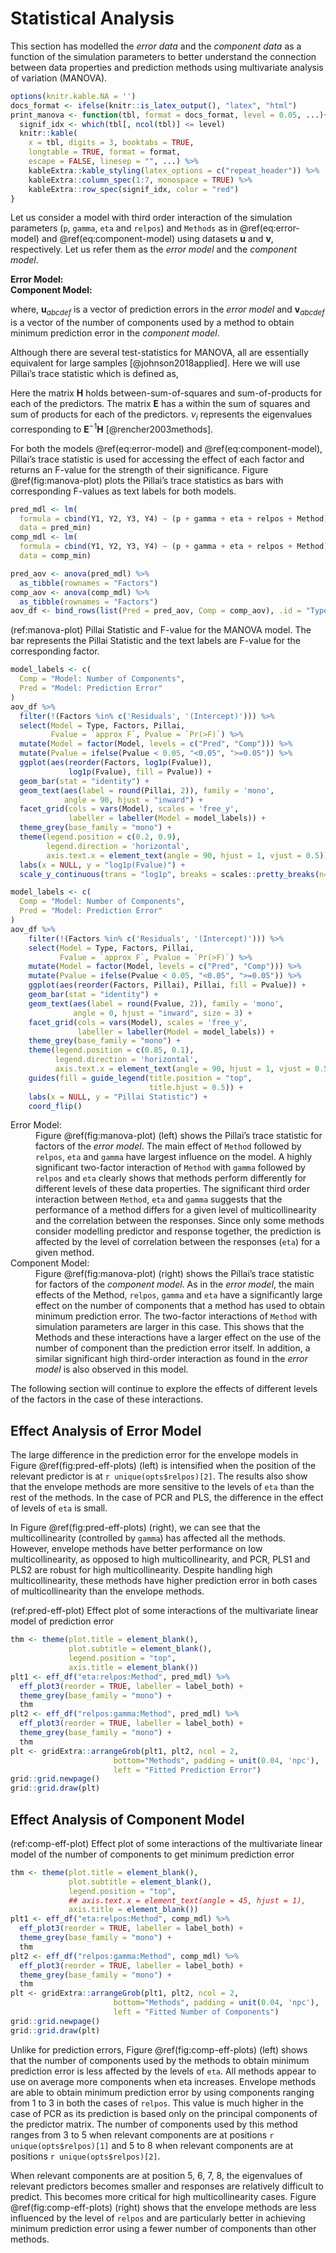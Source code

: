 # Statistical Analysis
This section has modelled the _error data_ and the _component data_ as a function of the simulation parameters to better understand the connection between data properties and prediction methods using multivariate analysis of variation (MANOVA).

```r
options(knitr.kable.NA = '')
docs_format <- ifelse(knitr::is_latex_output(), "latex", "html")
print_manova <- function(tbl, format = docs_format, level = 0.05, ...){
  signif_idx <- which(tbl[, ncol(tbl)] <= level)
  knitr::kable(
    x = tbl, digits = 3, booktabs = TRUE,
    longtable = TRUE, format = format,
    escape = FALSE, linesep = "", ...) %>%
    kableExtra::kable_styling(latex_options = c("repeat_header")) %>%
    kableExtra::column_spec(1:7, monospace = TRUE) %>%
    kableExtra::row_spec(signif_idx, color = "red")
}
```

Let us consider a model with third order interaction of the simulation parameters (`p`, `gamma`, `eta` and `relpos`) and `Methods` as in \@ref(eq:error-model) and \@ref(eq:component-model) using datasets $\mathbf{u}$ and $\mathbf{v}$, respectively. Let us refer them as the _error model_ and the _component model_.

**Error Model:**
: \begin{equation}\mathbf{u}_{abcdef} = \boldsymbol{\mu}_u +
  (\texttt{p}_a + \texttt{gamma}_b + \texttt{eta}_c +
    \texttt{relpos}_d + \texttt{Methods}_e)^3 +
  \left(\boldsymbol{\varepsilon}_u\right)_{abcdef}
  (\#eq:error-model)
  \end{equation}

**Component Model:**
: \begin{equation}\mathbf{v}_{abcdef} = \boldsymbol{\mu}_v +
  (\texttt{p}_a + \texttt{gamma}_b + \texttt{eta}_c +
    \texttt{relpos}_d + \texttt{Methods}_e)^3 +
  \left(\boldsymbol{\varepsilon}_v\right)_{abcdef}
  (\#eq:component-model)
  \end{equation}

where, $\mathbf{u}_{abcdef}$ is a vector of prediction errors in the _error model_ and $\mathbf{v}_{abcdef}$ is a vector of the number of components used by a method to obtain minimum prediction error in the _component model_.

Although there are several test-statistics for MANOVA, all are essentially equivalent for large samples [@johnson2018applied]. Here we will use Pillai's trace statistic which is defined as,

\begin{equation}
\text{Pillai statistic} = \text{tr}\left[
\left(\mathbf{E} + \mathbf{H}\right)^{-1}\mathbf{H}
\right] = \sum_{i=1}^m{\frac{\nu_i}{1 + \nu_i}}
(\#eq:pillai)
\end{equation}
Here the matrix $\mathbf{H}$ holds between-sum-of-squares and sum-of-products for each of the predictors. The matrix $\mathbf{E}$ has a within the sum of squares and sum of products for each of the predictors. $\nu_i$ represents the eigenvalues corresponding to $\mathbf{E}^{-1}\mathbf{H}$ [@rencher2003methods].

For both the models \@ref(eq:error-model) and \@ref(eq:component-model), Pillai's trace statistic is used for accessing the effect of each factor and returns an F-value for the strength of their significance. Figure \@ref(fig:manova-plot) plots the Pillai's trace statistics as bars with corresponding F-values as text labels for both models.

```r
pred_mdl <- lm(
  formula = cbind(Y1, Y2, Y3, Y4) ~ (p + gamma + eta + relpos + Method) ^ 3,
  data = pred_min)
comp_mdl <- lm(
  formula = cbind(Y1, Y2, Y3, Y4) ~ (p + gamma + eta + relpos + Method) ^ 3,
  data = comp_min)
```

```r
pred_aov <- anova(pred_mdl) %>%
  as_tibble(rownames = "Factors")
comp_aov <- anova(comp_mdl) %>%
  as_tibble(rownames = "Factors")
aov_df <- bind_rows(list(Pred = pred_aov, Comp = comp_aov), .id = "Type")
```

(ref:manova-plot) Pillai Statistic and F-value for the MANOVA model. The bar represents the Pillai Statistic and the text labels are F-value for the corresponding factor.


```r
model_labels <- c(
  Comp = "Model: Number of Components",
  Pred = "Model: Prediction Error"
)
aov_df %>%
  filter(!(Factors %in% c('Residuals', '(Intercept)'))) %>%
  select(Model = Type, Factors, Pillai,
         Fvalue = `approx F`, Pvalue = `Pr(>F)`) %>%
  mutate(Model = factor(Model, levels = c("Pred", "Comp"))) %>%
  mutate(Pvalue = ifelse(Pvalue < 0.05, "<0.05", ">=0.05")) %>%
  ggplot(aes(reorder(Factors, log1p(Fvalue)),
             log1p(Fvalue), fill = Pvalue)) +
  geom_bar(stat = "identity") +
  geom_text(aes(label = round(Pillai, 2)), family = 'mono',
            angle = 90, hjust = "inward") +
  facet_grid(cols = vars(Model), scales = 'free_y',
             labeller = labeller(Model = model_labels)) +
  theme_grey(base_family = "mono") +
  theme(legend.position = c(0.2, 0.9),
        legend.direction = 'horizontal',
        axis.text.x = element_text(angle = 90, hjust = 1, vjust = 0.5)) +
  labs(x = NULL, y = "log1p(Fvalue)") +
  scale_y_continuous(trans = "log1p", breaks = scales::pretty_breaks(n=6))
```

```r
model_labels <- c(
  Comp = "Model: Number of Components",
  Pred = "Model: Prediction Error"
)
aov_df %>%
    filter(!(Factors %in% c('Residuals', '(Intercept)'))) %>%
    select(Model = Type, Factors, Pillai,
           Fvalue = `approx F`, Pvalue = `Pr(>F)`) %>%
    mutate(Model = factor(Model, levels = c("Pred", "Comp"))) %>%
    mutate(Pvalue = ifelse(Pvalue < 0.05, "<0.05", ">=0.05")) %>%
    ggplot(aes(reorder(Factors, Pillai), Pillai, fill = Pvalue)) +
    geom_bar(stat = "identity") +
    geom_text(aes(label = round(Fvalue, 2)), family = 'mono',
              angle = 0, hjust = "inward", size = 3) +
    facet_grid(cols = vars(Model), scales = 'free_y',
               labeller = labeller(Model = model_labels)) +
    theme_grey(base_family = "mono") +
    theme(legend.position = c(0.85, 0.1),
          legend.direction = 'horizontal',
          axis.text.x = element_text(angle = 90, hjust = 1, vjust = 0.5)) +
    guides(fill = guide_legend(title.position = "top",
                               title.hjust = 0.5)) +
    labs(x = NULL, y = "Pillai Statistic") +
    coord_flip()
```

Error Model:
: Figure \@ref(fig:manova-plot) (left) shows the Pillai's trace statistic for factors of the _error model_. The main effect of `Method` followed by `relpos`, `eta` and `gamma` have largest influence on the model. A highly significant two-factor interaction of `Method` with `gamma` followed by `relpos` and `eta` clearly shows that methods perform differently for different levels of these data properties. The significant third order interaction between `Method`, `eta` and `gamma` suggests that the performance of a method differs for a given level of multicollinearity and the correlation between the responses. Since only some methods consider modelling predictor and response together, the prediction is affected by the level of correlation between the responses (`eta`) for a given method.

Component Model:
: Figure \@ref(fig:manova-plot) (right) shows the Pillai's trace statistic for factors of the _component model_. As in the _error model_, the main effects of the Method, `relpos`, `gamma` and `eta` have a significantly large effect on the number of components that a method has used to obtain minimum prediction error. The two-factor interactions of `Method` with simulation parameters are larger in this case. This shows that the Methods and these interactions have a larger effect on the use of the number of component than the prediction error itself. In addition, a similar significant high third-order interaction as found in the _error model_ is also observed in this model.


The following section will continue to explore the effects of different levels of the factors in the case of these interactions.

## Effect Analysis of Error Model

The large difference in the prediction error for the envelope models in Figure \@ref(fig:pred-eff-plots) (left) is intensified when the position of the relevant predictor is at `r unique(opts$relpos)[2]`. The results also show that the envelope methods are more sensitive to the levels of `eta` than the rest of the methods. In the case of PCR and PLS, the difference in the effect of levels of `eta` is small.

In Figure \@ref(fig:pred-eff-plots) (right), we can see that the multicollinearity (controlled by `gamma`) has affected all the methods. However, envelope methods have better performance on low multicollinearity, as opposed to high multicollinearity, and PCR, PLS1 and PLS2 are robust for high multicollinearity. Despite handling high multicollinearity, these methods have higher prediction error in both cases of multicollinearity than the envelope methods.

(ref:pred-eff-plot) Effect plot of some interactions of the multivariate linear model of prediction error

```r
thm <- theme(plot.title = element_blank(),
             plot.subtitle = element_blank(),
             legend.position = "top",
             axis.title = element_blank())
plt1 <- eff_df("eta:relpos:Method", pred_mdl) %>%
  eff_plot3(reorder = TRUE, labeller = label_both) +
  theme_grey(base_family = "mono") +
  thm
plt2 <- eff_df("relpos:gamma:Method", pred_mdl) %>%
  eff_plot3(reorder = TRUE, labeller = label_both) +
  theme_grey(base_family = "mono") +
  thm
plt <- gridExtra::arrangeGrob(plt1, plt2, ncol = 2,
                       bottom="Methods", padding = unit(0.04, 'npc'),
                       left = "Fitted Prediction Error")
grid::grid.newpage()
grid::grid.draw(plt)
```


## Effect Analysis of Component Model

(ref:comp-eff-plot) Effect plot of some interactions of the multivariate linear model of the number of components to get minimum prediction error


```r
thm <- theme(plot.title = element_blank(),
             plot.subtitle = element_blank(),
             legend.position = "top",
             ## axis.text.x = element_text(angle = 45, hjust = 1),
             axis.title = element_blank())
plt1 <- eff_df("eta:relpos:Method", comp_mdl) %>%
  eff_plot3(reorder = TRUE, labeller = label_both) +
  theme_grey(base_family = "mono") +
  thm
plt2 <- eff_df("relpos:gamma:Method", comp_mdl) %>%
  eff_plot3(reorder = TRUE, labeller = label_both) +
  theme_grey(base_family = "mono") +
  thm
plt <- gridExtra::arrangeGrob(plt1, plt2, ncol = 2,
                       bottom="Methods", padding = unit(0.04, 'npc'),
                       left = "Fitted Number of Components")
grid::grid.newpage()
grid::grid.draw(plt)
```

Unlike for prediction errors, Figure \@ref(fig:comp-eff-plots) (left) shows that the number of components used by the methods to obtain minimum prediction error is less affected by the levels of `eta`. All methods appear to use on average more components when eta increases. Envelope methods are able to obtain minimum prediction error by using components ranging from 1 to 3 in both the cases of `relpos`. This value is much higher in the case of PCR as its prediction is based only on the principal components of the predictor matrix. The number of components used by this method ranges from 3 to 5 when relevant components are at positions `r unique(opts$relpos)[1]` and 5 to 8 when relevant components are at positions  `r unique(opts$relpos)[2]`.

When relevant components are at position 5, 6, 7, 8, the eigenvalues of relevant predictors becomes smaller and responses are relatively difficult to predict. This becomes more critical for high multicollinearity cases. Figure \@ref(fig:comp-eff-plots) (right) shows that the envelope methods are less influenced by the level of `relpos` and are particularly better in achieving minimum prediction error using a fewer number of components than other methods.
